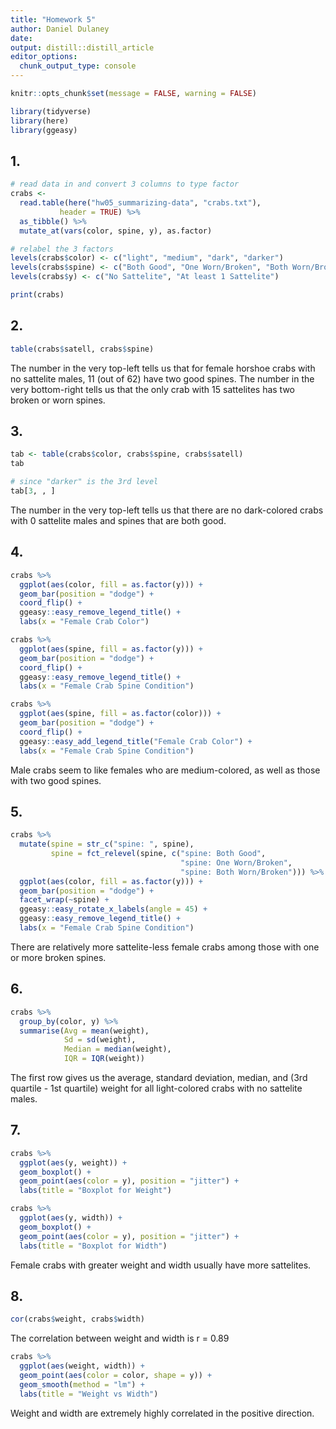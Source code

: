 ```yaml
---
title: "Homework 5"
author: Daniel Dulaney
date: 
output: distill::distill_article
editor_options: 
  chunk_output_type: console
---
```


```r
knitr::opts_chunk$set(message = FALSE, warning = FALSE)
```

```r
library(tidyverse)
library(here)
library(ggeasy)
```


## 1.

```r
# read data in and convert 3 columns to type factor
crabs <- 
  read.table(here("hw05_summarizing-data", "crabs.txt"),
           header = TRUE) %>% 
  as_tibble() %>% 
  mutate_at(vars(color, spine, y), as.factor)

# relabel the 3 factors
levels(crabs$color) <- c("light", "medium", "dark", "darker")
levels(crabs$spine) <- c("Both Good", "One Worn/Broken", "Both Worn/Broken")
levels(crabs$y) <- c("No Sattelite", "At least 1 Sattelite")

print(crabs)
```


## 2.

```r
table(crabs$satell, crabs$spine)
```

The number in the very top-left tells us that for female horshoe crabs with no
sattelite males, 11 (out of 62) have two good spines. The number in the very
bottom-right tells us that the only crab with 15 sattelites has two broken
or worn spines.


## 3.

```r
tab <- table(crabs$color, crabs$spine, crabs$satell)
tab
```

```r
# since "darker" is the 3rd level
tab[3, , ]
```

The number in the very top-left tells us that there are no dark-colored crabs
with 0 sattelite males and spines that are both good.


## 4.

```r
crabs %>% 
  ggplot(aes(color, fill = as.factor(y))) +
  geom_bar(position = "dodge") +
  coord_flip() +
  ggeasy::easy_remove_legend_title() +
  labs(x = "Female Crab Color")
```

```r
crabs %>% 
  ggplot(aes(spine, fill = as.factor(y))) +
  geom_bar(position = "dodge") +
  coord_flip() +
  ggeasy::easy_remove_legend_title() +
  labs(x = "Female Crab Spine Condition")
```

```r
crabs %>% 
  ggplot(aes(spine, fill = as.factor(color))) +
  geom_bar(position = "dodge") +
  coord_flip() +
  ggeasy::easy_add_legend_title("Female Crab Color") +
  labs(x = "Female Crab Spine Condition")
```

Male crabs seem to like females who are medium-colored, as well as those with
two good spines.


## 5.

```r
crabs %>% 
  mutate(spine = str_c("spine: ", spine),
         spine = fct_relevel(spine, c("spine: Both Good",
                                      "spine: One Worn/Broken",
                                      "spine: Both Worn/Broken"))) %>% 
  ggplot(aes(color, fill = as.factor(y))) +
  geom_bar(position = "dodge") +
  facet_wrap(~spine) +
  ggeasy::easy_rotate_x_labels(angle = 45) +
  ggeasy::easy_remove_legend_title() +
  labs(x = "Female Crab Spine Condition")
```

There are relatively more sattelite-less female crabs among those with one or 
more broken spines.


## 6.

```r
crabs %>% 
  group_by(color, y) %>% 
  summarise(Avg = mean(weight),
            Sd = sd(weight),
            Median = median(weight),
            IQR = IQR(weight))
```

The first row gives us the average, standard deviation, median, and 
(3rd quartile - 1st quartile) weight for all light-colored crabs with no sattelite males.


## 7.

```r
crabs %>% 
  ggplot(aes(y, weight)) +
  geom_boxplot() +
  geom_point(aes(color = y), position = "jitter") +
  labs(title = "Boxplot for Weight")
```

```r
crabs %>% 
  ggplot(aes(y, width)) +
  geom_boxplot() +
  geom_point(aes(color = y), position = "jitter") +
  labs(title = "Boxplot for Width")
```

Female crabs with greater weight and width usually have more sattelites.


## 8.

```r
cor(crabs$weight, crabs$width)
```

The correlation between weight and width is r = 0.89

```r
crabs %>% 
  ggplot(aes(weight, width)) +
  geom_point(aes(color = color, shape = y)) +
  geom_smooth(method = "lm") +
  labs(title = "Weight vs Width")
```

Weight and width are extremely highly correlated in the positive direction.
